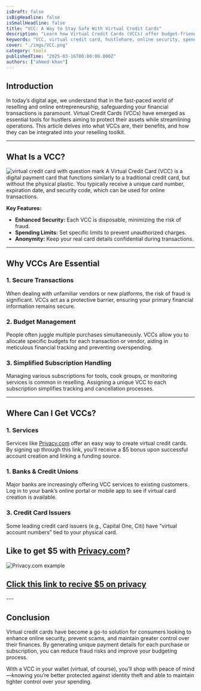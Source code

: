 ```yaml
---
isDraft: false
isBigHeadline: false
isSmallHeadline: false
title: "VCC: A Way to Stay Safe With Virtual Credit Cards"
description: "Learn how Virtual Credit Cards (VCCs) offer budget-friendly, scam-resistant solutions for hustlers and online entrepreneurs."
keywords: "VCC, virtual credit card, hustlehare, online security, spending limit, identity theft, digital payments"
cover: "./imgs/VCC.png"
category: tools
publishedTime: "2025-03-16T00:00:00.000Z"
authors: ["ahmed-khan"]
---
```


## **Introduction**
In today’s digital age, we understand that in the fast-paced world of reselling and online entrepreneurship, safeguarding your financial transactions is paramount. Virtual Credit Cards (VCCs) have emerged as essential tools for hustlers aiming to protect their assets while streamlining operations. This article delves into what VCCs are, their benefits, and how they can be integrated into your reselling toolkit.

---

## **What Is a VCC?**
![virtual credit card with question mark](./imgs/card.png)
A Virtual Credit Card (VCC) is a digital payment card that functions similarly to a traditional credit card, but without the physical plastic. You typically receive a unique card number, expiration date, and security code, which can be used for online transactions.

**Key Features:**
- **Enhanced Security:** Each VCC is disposable, minimizing the risk of fraud.
- **Spending Limits:** Set specific limits to prevent unauthorized charges.
- **Anonymity:** Keep your real card details confidential during transactions.

---

## **Why VCCs Are Essential**

### 1. Secure Transactions
When dealing with unfamiliar vendors or new platforms, the risk of fraud is significant. VCCs act as a protective barrier, ensuring your primary financial information remains secure.

### 2. Budget Management
People often juggle multiple purchases simultaneously. VCCs allow you to allocate specific budgets for each transaction or vendor, aiding in meticulous financial tracking and preventing overspending.

### 3. Simplified Subscription Handling
Managing various subscriptions for tools, cook groups, or monitoring services is common in reselling. Assigning a unique VCC to each subscription simplifies tracking and cancellation processes.

---

## **Where Can I Get VCCs?**


### 1. Services
Services like [Privacy.com](https://app.privacy.com/join/9SU4D) offer an easy way to create virtual credit cards. By signing up through this link, you'll receive a $5 bonus upon successful account creation and linking a funding source.

### 1. Banks & Credit Unions
Major banks are increasingly offering VCC services to existing customers. Log in to your bank’s online portal or mobile app to see if virtual card creation is available.

### 3. Credit Card Issuers
Some leading credit card issuers (e.g., Capital One, Citi) have “virtual account numbers” tied to your physical card.

## Like to get $5 with [Privacy.com](https://app.privacy.com/join/9SU4D)?
![Privacy.com example](./imgs/privacy.png)
<a href="https://app.privacy.com/join/9SU4D" target="_blank" rel="noopener noreferrer">
  ## Click this link to recive $5 on privacy
</a>
---

## **Conclusion**
Virtual credit cards have become a go-to solution for consumers looking to enhance online security, prevent scams, and maintain greater control over their finances. By generating unique payment details for each purchase or subscription, you can reduce fraud risks and improve your budgeting process.

With a VCC in your wallet (virtual, of course), you’ll shop with peace of mind—knowing you’re better protected against identity theft and able to maintain tighter control over your spending.


<br />
<br />

